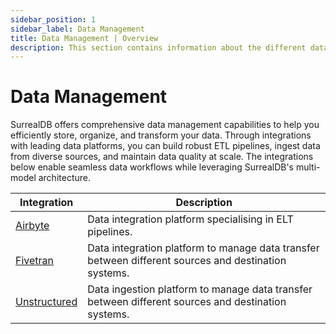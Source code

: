 ```yaml
---
sidebar_position: 1
sidebar_label: Data Management
title: Data Management | Overview
description: This section contains information about the different data management features of SurrealDB.
---
```



# Data Management

SurrealDB offers comprehensive data management capabilities to help you efficiently store, organize, and transform your data. Through integrations with leading data platforms, you can build robust ETL pipelines, ingest data from diverse sources, and maintain data quality at scale. The integrations below enable seamless data workflows while leveraging SurrealDB's multi-model architecture.

<style>{`
  td:first-child a { white-space: nowrap; word-break: keep-all; }
`}</style>

<table>
    <thead>
        <tr>
            <th>Integration</th>
            <th>Description</th>
        </tr>
    </thead>
    <tbody>
        <tr>
            <td><a href="/docs/integrations/data-management/airbyte">Airbyte</a></td>
            <td>Data integration platform specialising in ELT pipelines.</td>
        </tr>
        <tr>
            <td><a href="/docs/integrations/data-management/fivetran">Fivetran</a></td>
            <td>Data integration platform to manage data transfer between different sources and destination systems.</td>
        </tr>
        <tr>
            <td><a href="/docs/integrations/data-management/unstructured">Unstructured</a></td>
            <td>Data ingestion platform to manage data transfer between different sources and destination systems.</td>
        </tr>
    </tbody>
</table>